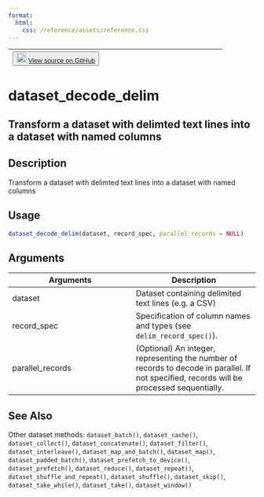 ```yaml
---
format:
  html:
    css: /reference/assets/reference.css
---
```


| <button class="button"> ![](/reference/assets/GitHub-Mark-32px.png){width="20"} [View source on GitHub](https://github.com/rstudio/tfdatasets//blob/main/R/text_line_dataset.R#L65) </button> |
|:------------------------------:|:--------------------------------------:|

# dataset_decode_delim

## Transform a dataset with delimted text lines into a dataset with named columns

## Description
Transform a dataset with delimted text lines into a dataset with named columns 


## Usage
```r
dataset_decode_delim(dataset, record_spec, parallel_records = NULL) 
```

## Arguments
|Arguments|Description|
|---|---|
| dataset | Dataset containing delimited text lines (e.g. a CSV) |
| record_spec | Specification of column names and types (see `delim_record_spec()`). |
| parallel_records | (Optional) An integer, representing the number of records to decode in parallel. If not specified, records will be processed sequentially. |






## See Also
Other dataset methods:  `dataset_batch()`, `dataset_cache()`, `dataset_collect()`, `dataset_concatenate()`, `dataset_filter()`, `dataset_interleave()`, `dataset_map_and_batch()`, `dataset_map()`, `dataset_padded_batch()`, `dataset_prefetch_to_device()`, `dataset_prefetch()`, `dataset_reduce()`, `dataset_repeat()`, `dataset_shuffle_and_repeat()`, `dataset_shuffle()`, `dataset_skip()`, `dataset_take_while()`, `dataset_take()`, `dataset_window()`

